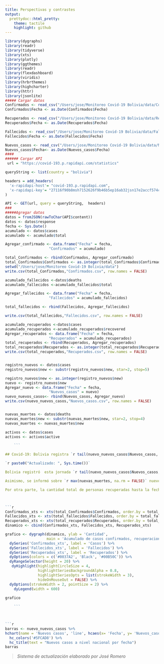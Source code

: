 ```yaml
---
title: Perspectivas y contrastes
output:
  prettydoc::html_pretty:
    theme: tactile
    highlight: github
---
```


```r
library(dygraphs)
library(readr)
library(tidyverse)
library(xts)
library(plotly)
library(ggthemes)
library(readr)
library(flexdashboard)
library(viridis)
library(hrbrthemes)
library(highcharter)
library(httr)
library(jsonlite)
##### Cargar datos
Confirmados <- read_csv("/Users/jose/Monitoreo Covid-19 Bolivia/data/Confirmados.csv")
Confirmados$Fecha <- as.Date(Confirmados$Fecha)

Recuperados <- read_csv("/Users/jose/Monitoreo Covid-19 Bolivia/data/Recuperados.csv")
Recuperados$Fecha <- as.Date(Recuperados$Fecha)

Fallecidos <- read_csv("/Users/jose/Monitoreo Covid-19 Bolivia/data/Fallecidos.csv")
Fallecidos$Fecha <- as.Date(Fallecidos$Fecha)

Nuevos_casos <- read_csv("/Users/jose/Monitoreo Covid-19 Bolivia/data/Nuevos_casos.csv")
Nuevos_casos$Fecha<- as.Date(Nuevos_casos$Fecha)
####
###### Cargar API
 url = "https://covid-193.p.rapidapi.com/statistics"

queryString <- list(country = "bolivia")

headers = add_headers(
  'x-rapidapi-host'= "covid-193.p.rapidapi.com",
  'x-rapidapi-key'= "27116f90b8msh7152626f9b46b5ep16ab32jsn17e2accf574c"
)

API <- GET(url, query = queryString,  headers)
###
#####Agregar datos
datos = fromJSON(rawToChar(API$content))
datos <- datos$response
fecha <- Sys.Date()
acumulado <- datos$cases
acumulado <- acumulado$total

Agregar_confirmado <- data.frame("Fecha" = fecha, 
                    "Confirmados" = acumulado)

total_Confirmados <- rbind(Confirmados, Agregar_confirmado)
total_Confirmados$Confirmados <- as.integer(total_Confirmados$Confirmados)
setwd("/Users/jose/Monitoreo Covid-19 Bolivia/data")
write.csv(total_Confirmados,"Confirmados.csv", row.names = FALSE)

acumulado_fallecidos <-datos$deaths
acumulado_fallecidos <-acumulado_fallecidos$total

Agregar_fallecidos <- data.frame("Fecha" = fecha, 
                    "Fallecidos" = acumulado_fallecidos)

total_fallecidos <- rbind(Fallecidos, Agregar_fallecidos)

write.csv(total_fallecidos,"Fallecidos.csv", row.names = FALSE)

acumulado_recuperados <-datos$cases
acumulado_recuperados <-acumulado_recuperados$recovered
Agregar_recuperados <- data.frame("Fecha" = fecha, 
                    "Recuperados" = acumulado_recuperados)
total_recuperados <- rbind(Recuperados, Agregar_recuperados)
total_recuperados$Recuperados <- as.integer(total_recuperados$Recuperados)
write.csv(total_recuperados,"Recuperados.csv", row.names = FALSE)


registro_nuevos <- datos$cases
registro_nuevos$new <- substr(registro_nuevos$new, star=2, stop=5)

registro_nuevos$new <- as.integer(registro_nuevos$new)
nuevo <- registro_nuevos$new
Agregar_nuevo <- data.frame("Fecha" = fecha, 
                    "Nuevos_casos" = nuevo)
nuevo_nuevos_casos<- rbind(Nuevos_casos, Agregar_nuevo) 
write.csv(nuevo_nuevos_casos,"Nuevos_casos.csv", row.names = FALSE)


nuevas_muertes <- datos$deaths
nuevas_muertes$new <- substr(nuevas_muertes$new, star=2, stop=4)
nuevas_muertes <- nuevas_muertes$new

activos <- datos$cases
activos <- activos$active

    ```

## Covid-19: Bolivia registra `r tail(nuevo_nuevos_casos$Nuevos_casos, 1)` nuevos contagios y los casos acumulados llegan a `r tail(total_Confirmados$Confirmados, 1)`

`r paste0("Actualizado: ", Sys.time())`

Bolivia registró  esta jornada `r tail(nuevo_nuevos_casos$Nuevos_casos, 1)` nuevos casos de coronavirus, según los datos del reporte epidemiológico. De este modo, el acumulado de contagios confirmados asciende a `r tail(total_Confirmados$Confirmados, 1)`, de los cuales `r tail(activos, 1)` se mantienen activos.

Asimismo, se informó sobre `r max(nuevas_muertes, na.rm = FALSE)` nuevos decesos a causa de esta enfermedad, con lo cual el total de fallecidos es de `r tail(total_fallecidos$Fallecidos, 1)`.

Por otra parte, la cantidad total de personas recuperadas hasta la fecha es de `r tail(total_recuperados$Recuperados, 1)`. 



```r
Confirmados_xts <- xts(total_Confirmados$Confirmados, order.by = total_Confirmados$Fecha, frequency = 1)
Fallecidos_xts <- xts(total_fallecidos$Fallecidos, order.by = total_fallecidos$Fecha, frequency = 1)
Recuperados_xts <- xts(total_recuperados$Recuperados, order.by = total_recuperados$Fecha, frequency = 1)
dinamico <- cbind(Confirmados_xts, Fallecidos_xts, Recuperados_xts)

grafico <- dygraph(dinamico, ylab = 'Cantidad',
                   main = 'Acumulado de casos confirmados, recuperaciones y decesos') %>% 
  dySeries('Confirmados_xts', label = 'Casos') %>% 
  dySeries('Fallecidos_xts', label = 'Fallecidos') %>% 
  dySeries('Recuperados_xts', label = 'Recuperados') %>% 
  dyOptions(colors = c('#0037A2', 'Black', '#00B50C')) %>% 
  dyRangeSelector(height = 20) %>% 
   dyHighlight(highlightCircleSize = 4, 
               highlightSeriesBackgroundAlpha = 0.8,
               highlightSeriesOpts = list(strokeWidth = 3),
               hideOnMouseOut = FALSE) %>% 
  dyOptions(strokeWidth = 2, pointSize = 2) %>% 
    dyLegend(width = 600)
  
grafico

    ```



```r

barras <- nuevo_nuevos_casos %>% 
hchart(name = 'Nuevos casos', 'line', hcaes(x= 'Fecha', y= 'Nuevos_casos')) %>% 
  hc_colors('#5FCAD8') %>% 
  hc_title(text = "Nuevos casos a nivel nacional por fecha") 
barras

```

> *Sistema de actualización elaborado por José Romero*

